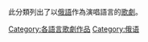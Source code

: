 此分類列出了以[[俄語|俄語]]作為演唱語言的[[歌劇|歌劇]]。

[[Category:各語言歌劇作品|Category:各語言歌劇作品]]
[[Category:俄语|Category:俄语]]
